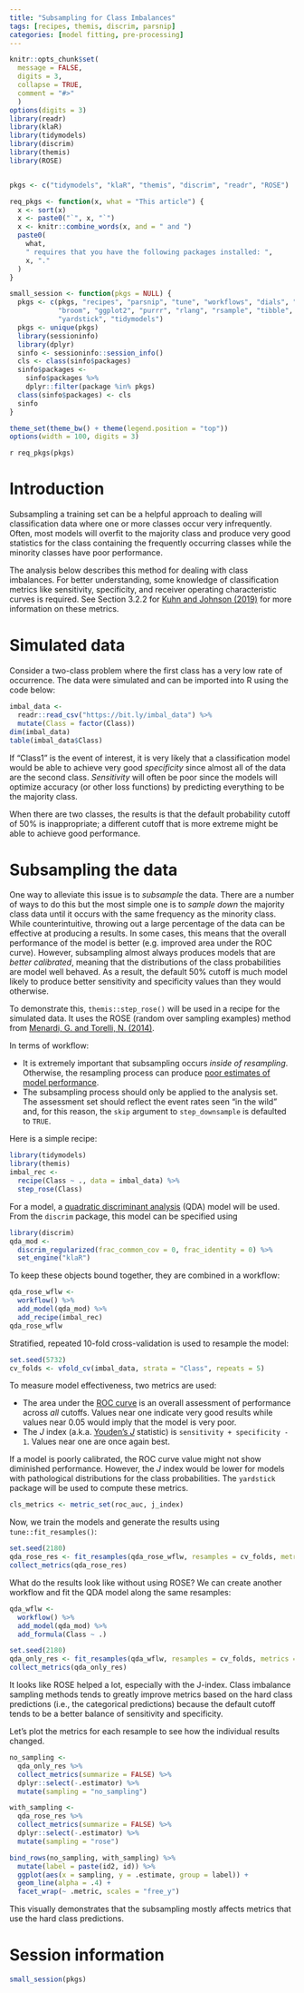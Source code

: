 ```yaml
---
title: "Subsampling for Class Imbalances"
tags: [recipes, themis, discrim, parsnip]
categories: [model fitting, pre-processing]
---
```


```r
knitr::opts_chunk$set(
  message = FALSE,
  digits = 3,
  collapse = TRUE,
  comment = "#>"
  )
options(digits = 3)
library(readr)
library(klaR)
library(tidymodels)
library(discrim)
library(themis)
library(ROSE)


pkgs <- c("tidymodels", "klaR", "themis", "discrim", "readr", "ROSE")

req_pkgs <- function(x, what = "This article") {
  x <- sort(x)
  x <- paste0("`", x, "`")
  x <- knitr::combine_words(x, and = " and ")
  paste0(
    what,
    " requires that you have the following packages installed: ",
    x, "." 
  )
}

small_session <- function(pkgs = NULL) {
  pkgs <- c(pkgs, "recipes", "parsnip", "tune", "workflows", "dials", "dplyr",
            "broom", "ggplot2", "purrr", "rlang", "rsample", "tibble", 
            "yardstick", "tidymodels")
  pkgs <- unique(pkgs)
  library(sessioninfo)
  library(dplyr)
  sinfo <- sessioninfo::session_info()
  cls <- class(sinfo$packages)
  sinfo$packages <- 
    sinfo$packages %>% 
    dplyr::filter(package %in% pkgs)
  class(sinfo$packages) <- cls
  sinfo
}

theme_set(theme_bw() + theme(legend.position = "top"))
options(width = 100, digits = 3)
```


`r req_pkgs(pkgs)`

# Introduction


Subsampling a training set can be a helpful approach to dealing will classification data where one or more classes occur very infrequently. Often, most models will overfit to the majority class and produce very good statistics for the class containing the frequently occurring classes while the minority classes have poor performance. 

The analysis below describes this method for dealing with class imbalances. For better understanding, some knowledge of classification metrics like sensitivity, specificity, and receiver operating characteristic curves is required. See Section 3.2.2 for [Kuhn and Johnson (2019)](https://bookdown.org/max/FES/measuring-performance.html) for more information on these metrics.  

# Simulated data

Consider a two-class problem where the first class has a very low rate of occurrence. The data were simulated and can be imported into R using the code below:

```r
imbal_data <- 
  readr::read_csv("https://bit.ly/imbal_data") %>% 
  mutate(Class = factor(Class))
dim(imbal_data)
table(imbal_data$Class)
```

If "Class1" is the event of interest, it is very likely that a classification model would be able to achieve very good _specificity_ since almost all of the data are the second class. _Sensitivity_ will often be poor since the models will optimize accuracy (or other loss functions) by predicting everything to be the majority class. 

When there are two classes, the results is that the default probability cutoff of 50% is inappropriate; a different cutoff that is more extreme might be able to achieve good performance. 

# Subsampling the data

One way to alleviate this issue is to _subsample_ the data. There are a number of ways to do this but the most simple one is to _sample down_ the majority class data until it occurs with the same frequency as the minority class. While counterintuitive, throwing out a large percentage of the data can be effective at producing a results. In some cases, this means that the overall performance of the model is better (e.g. improved area under the ROC curve). However, subsampling almost always produces models that are _better calibrated_, meaning that the distributions of the class probabilities are model well behaved. As a result, the default 50% cutoff is much model likely to produce better sensitivity and specificity values than they would otherwise. 

To demonstrate this, `themis::step_rose()` will be used in a recipe for the simulated data. It uses the ROSE (random over sampling examples) method from [Menardi, G. and Torelli, N. (2014)](https://scholar.google.com/scholar?hl=en&q=%22training+and+assessing+classification+rules+with+imbalanced+data%22). 

In terms of workflow:

 * It is extremely important that subsampling occurs _inside of resampling_. Otherwise, the resampling process can produce [poor estimates of model performance](https://topepo.github.io/caret/subsampling-for-class-imbalances.html#resampling). 
 * The subsampling process should only be applied to the analysis set. The assessment set should reflect the event rates seen "in the wild" and, for this reason, the `skip` argument to `step_downsample` is defaulted to `TRUE`. 

Here is a simple recipe: 

```r
library(tidymodels)
library(themis)
imbal_rec <- 
  recipe(Class ~ ., data = imbal_data) %>%
  step_rose(Class)
```
For a model, a [quadratic discriminant analysis](https://en.wikipedia.org/wiki/Quadratic_classifier#Quadratic_discriminant_analysis) (QDA) model will be used. From the `discrim` package, this model can be specified using

```r
library(discrim)
qda_mod <- 
  discrim_regularized(frac_common_cov = 0, frac_identity = 0) %>% 
  set_engine("klaR")
```

To keep these objects bound together, they are combined in a workflow:

```r
qda_rose_wflw <- 
  workflow() %>% 
  add_model(qda_mod) %>% 
  add_recipe(imbal_rec)
qda_rose_wflw
```

Stratified, repeated 10-fold cross-validation is used to resample the model:

```r
set.seed(5732)
cv_folds <- vfold_cv(imbal_data, strata = "Class", repeats = 5)
```

To measure model effectiveness, two metrics are used:

 * The area under the [ROC curve](https://en.wikipedia.org/wiki/Receiver_operating_characteristic) is an overall assessment of performance across _all_ cutoffs. Values near one indicate very good results while values near 0.05 would imply that the model is very poor. 
 * The _J_ index (a.k.a. [Youden's _J_](https://en.wikipedia.org/wiki/Youden%27s_J_statistic) statistic) is `sensitivity + specificity - 1`. Values near one are once again best. 

If a model is poorly calibrated, the ROC curve value might not show diminished performance. However, the _J_ index would be lower for models with pathological distributions for the class probabilities. The `yardstick` package will be used to compute these metrics. 

```r
cls_metrics <- metric_set(roc_auc, j_index)
```

Now, we train the models and generate the results using `tune::fit_resamples()`:

```r
set.seed(2180)
qda_rose_res <- fit_resamples(qda_rose_wflw, resamples = cv_folds, metrics = cls_metrics)
collect_metrics(qda_rose_res)
```

What do the results look like without using ROSE? We can create another workflow and fit the QDA model along the same resamples:

```r
qda_wflw <- 
  workflow() %>% 
  add_model(qda_mod) %>% 
  add_formula(Class ~ .)

set.seed(2180)
qda_only_res <- fit_resamples(qda_wflw, resamples = cv_folds, metrics = cls_metrics)
collect_metrics(qda_only_res)
```

It looks like ROSE helped a lot, especially with the J-index. Class imbalance sampling methods tends to greatly improve metrics based on the hard class predictions (i.e., the categorical predictions) because the default cutoff tends to be a better balance of sensitivity and specificity. 

Let's plot the metrics for each resample to see how the individual results changed. 

```r
no_sampling <- 
  qda_only_res %>% 
  collect_metrics(summarize = FALSE) %>% 
  dplyr::select(-.estimator) %>% 
  mutate(sampling = "no_sampling")

with_sampling <- 
  qda_rose_res %>% 
  collect_metrics(summarize = FALSE) %>% 
  dplyr::select(-.estimator) %>% 
  mutate(sampling = "rose")

bind_rows(no_sampling, with_sampling) %>% 
  mutate(label = paste(id2, id)) %>%  
  ggplot(aes(x = sampling, y = .estimate, group = label)) + 
  geom_line(alpha = .4) + 
  facet_wrap(~ .metric, scales = "free_y")
```

This visually demonstrates that the subsampling mostly affects metrics that use the hard class predictions. 

# Session information

```r
small_session(pkgs)
```


